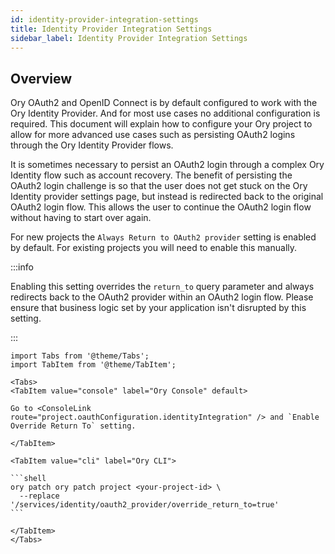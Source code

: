 ```yaml
---
id: identity-provider-integration-settings
title: Identity Provider Integration Settings
sidebar_label: Identity Provider Integration Settings
---
```


## Overview

Ory OAuth2 and OpenID Connect is by default configured to work with the Ory Identity Provider. And for most use cases no
additional configuration is required. This document will explain how to configure your Ory project to allow for more advanced use
cases such as persisting OAuth2 logins through the Ory Identity Provider flows.

It is sometimes necessary to persist an OAuth2 login through a complex Ory Identity flow such as account recovery. The benefit of
persisting the OAuth2 login challenge is so that the user does not get stuck on the Ory Identity provider settings page, but
instead is redirected back to the original OAuth2 login flow. This allows the user to continue the OAuth2 login flow without
having to start over again.

For new projects the `Always Return to OAuth2 provider` setting is enabled by default. For existing projects you will need to
enable this manually.

:::info

Enabling this setting overrides the `return_to` query parameter and always redirects back to the OAuth2 provider within an OAuth2
login flow. Please ensure that business logic set by your application isn't disrupted by this setting.

:::

````mdx-code-block
import Tabs from '@theme/Tabs';
import TabItem from '@theme/TabItem';

<Tabs>
<TabItem value="console" label="Ory Console" default>

Go to <ConsoleLink route="project.oauthConfiguration.identityIntegration" /> and `Enable Override Return To` setting.

</TabItem>

<TabItem value="cli" label="Ory CLI">

```shell
ory patch ory patch project <your-project-id> \
  --replace '/services/identity/oauth2_provider/override_return_to=true'
```

</TabItem>
</Tabs>
````
